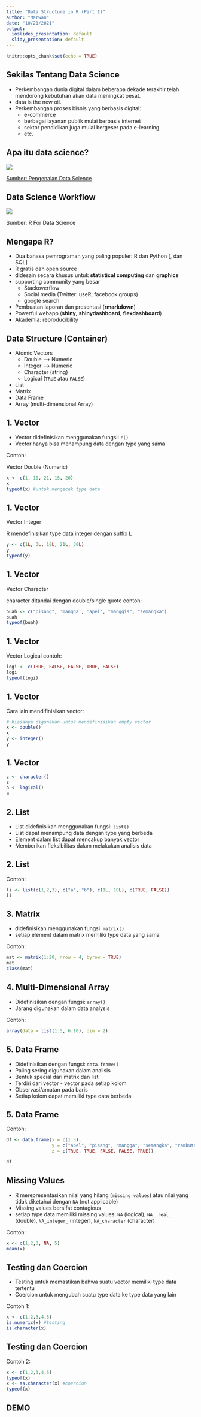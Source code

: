 ---
title: "Data Structure in R (Part I)"
author: "Marwan"
date: "10/21/2021"
output:
  ioslides_presentation: default
  slidy_presentation: default
---

```{r setup, include=FALSE}
knitr::opts_chunk$set(echo = TRUE)
```

## Sekilas Tentang Data Science
 - Perkembangan dunia digital dalam beberapa dekade terakhir telah mendorong kebutuhan akan data meningkat pesat.
 - data is the new oil.
 - Perkembangan proses bisnis yang berbasis digital:
   - e-commerce
   - berbagai layanan publik mulai berbasis internet
   - sektor pendidikan juga mulai bergeser pada e-learning
   - etc.

## Apa itu data science?

![](DS.png)

[Sumber: Pengenalan Data Science](https://medium.com/@jrendz/pengenalan-data-science-b49a52eeef9c)

## Data Science Workflow

![](data-science-workflow.jpg)

Sumber: R For Data Science

## Mengapa R?
- Dua bahasa pemrograman yang paling populer: R dan Python [, dan SQL]
- R gratis dan open source
- didesain secara khusus untuk **statistical computing** dan **graphics**
- supporting community yang besar 
  - Stackoverflow
  - Social media (Twitter: useR, facebook groups)
  - google search
- Pembuatan laporan dan presentasi (**rmarkdown**)
- Powerful webapp (**shiny**, **shinydashboard**, **flexdashboard**)
- Akademia: reproducibility

## Data Structure (Container)
- Atomic Vectors
  - Double --> Numeric
  - Integer --> Numeric
  - Character (string)
  - Logical (`TRUE` atau `FALSE`)
- List
- Matrix
- Data Frame
- Array (multi-dimensional Array)

## 1. Vector
- Vector didefinisikan menggunakan fungsi: `c()`
- Vector hanya bisa menampung data dengan type yang sama

Contoh:

Vector Double (Numeric)
```{r}
x <- c(1, 10, 21, 15, 20)
x
typeof(x) #untuk mengecek type data
```

## 1. Vector
Vector Integer

R mendefinisikan type data integer dengan suffix L

```{r}
y <- c(1L, 3L, 10L, 21L, 30L)
y
typeof(y)
```

## 1. Vector
Vector Character

character ditandai dengan double/single quote
contoh:

```{r}
buah <- c("pisang", 'mangga', 'apel', "manggis", "semangka")
buah
typeof(buah)
```

## 1. Vector
Vector Logical
contoh:
```{r}
logi <- c(TRUE, FALSE, FALSE, TRUE, FALSE)
logi
typeof(logi)
```

## 1. Vector
Cara lain mendifinisikan vector:
```{r}
# biasanya digunakan untuk mendefinisikan empty vector
x <- double()
x
y <- integer()
y
```

## 1. Vector
```{r}
z <- character()
z
a <- logical()
a
```

## 2. List
- List didefinisikan menggunakan fungsi: `list()`
- List dapat menampung data dengan type yang berbeda
- Element dalam list dapat mencakup banyak vector
- Memberikan fleksibilitas dalam melakukan analisis data

## 2. List
Contoh:
```{r}
li <- list(c(1,2,3), c("a", "b"), c(1L, 10L), c(TRUE, FALSE))
li
```

## 3. Matrix
- didefinisikan menggunakan fungsi: `matrix()`
- setiap element dalam matrix memiliki type data yang sama

Contoh:

```{r}
mat <- matrix(1:20, nrow = 4, byrow = TRUE)
mat
class(mat)
``` 

## 4. Multi-Dimensional Array
- Didefinisikan dengan fungsi: `array()`
- Jarang digunakan dalam data analysis

Contoh:

```{r}
array(data = list(1:5, 6:10), dim = 2)
```

## 5. Data Frame
- Didefinisikan dengan fungsi: `data.frame()`
- Paling sering digunakan dalam analisis
- Bentuk special dari matrix dan list
- Terdiri dari vector - vector pada setiap kolom
- Observasi/amatan pada baris
- Setiap kolom dapat memiliki type data berbeda

## 5. Data Frame
Contoh:

```{r}
df <- data.frame(x = c(1:5), 
                 y = c("apel", "pisang", "mangga", "semangka", "rambutan"), 
                 z = c(TRUE, TRUE, FALSE, FALSE, TRUE))

df
```

## Missing Values
- R merepresentasikan nilai yang hilang (`missing values`) atau nilai yang tidak diketahui dengan `NA` (not applicable)
- Missing values bersifat contagious
- setiap type data memiliki missing values: `NA` (logical), `NA_ real_` (double), `NA_integer_` (integer), `NA_character` (character)

Contoh:
```{r}
x <- c(1,2,3, NA, 5)
mean(x)
```

## Testing dan Coercion
- Testing untuk memastikan bahwa suatu vector memiliki type data tertentu
- Coercion untuk mengubah suatu type data ke type data yang lain

Contoh 1:
```{r}
x <- c(1,2,3,4,5)
is.numeric(x) #testing
is.character(x)
```

## Testing dan Coercion
Contoh 2:
```{r}
x <- c(1,2,3,4,5)
typeof(x)
x <- as.character(x) #coercion
typeof(x)
```

## DEMO

